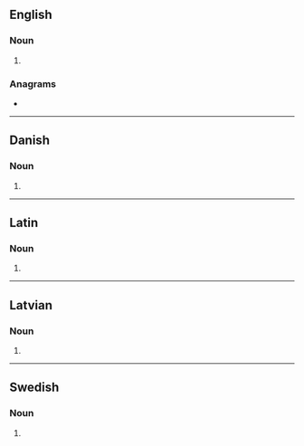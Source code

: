 {{also|álgebras}}
==English==

===Noun===
{{head|en|noun plural form}}

# {{plural of|algebra|lang=en}}

===Anagrams===
* {{anagrams|en|Labarges|sargable}}

----

==Danish==

===Noun===
{{head|da|noun form}}

# {{genitive singular indefinite of|algebra|lang=da}}

----

==Latin==

===Noun===
{{la-noun-form|algebrās}}

# {{inflection of|algebra||acc|p|lang=la}}

----

==Latvian==

===Noun===
{{head|lv|noun form|g=f}}

# {{lv-inflection of|algebra|gen|s}}

----

==Swedish==

===Noun===
{{head|sv|noun form}}

# {{sv-noun-form-indef-gen|algebra}}